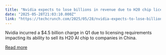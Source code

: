 ```yaml
---
title: "Nvidia expects to lose billions in revenue due to H20 chip licensing requirements"
date: "2025-05-28T21:03:10.000Z"
link: "https://techcrunch.com/2025/05/28/nvidia-expects-to-lose-billions-in-revenue-due-to-h20-chip-licensing-requirements/"
---
```


Nvidia incurred a $4.5 billion charge in Q1 due to licensing requirements impacting its ability to sell its H20 AI chip to companies in China.

[Read more](https://techcrunch.com/2025/05/28/nvidia-expects-to-lose-billions-in-revenue-due-to-h20-chip-licensing-requirements/)
